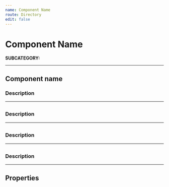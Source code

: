 ```yaml
---
name: Component Name
route: Directory
edit: false
---
```



# Component Name
**SUBCATEGORY:**

<hr />

## Component name
### Description


<Playground>
</Playground>

<hr />

##
### Description


<Playground>
</Playground>

<hr />

##
### Description


<Playground>
</Playground>

<hr />

##
### Description


<Playground>
</Playground>

<hr />

## Properties
<Props of={Card} />
